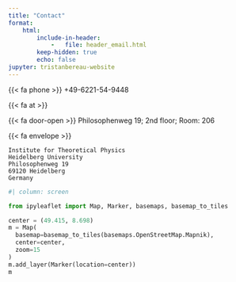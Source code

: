 ```yaml
---
title: "Contact"
format:
    html:
        include-in-header:
            -   file: header_email.html
        keep-hidden: true
        echo: false
jupyter: tristanbereau-website
---
```


{{< fa phone >}} +49-6221-54-9448

{{< fa at >}} <span id="email-placeholder"></span>

{{< fa door-open >}} Philosophenweg 19; 2nd floor; Room: 206

{{< fa envelope >}}
```
Institute for Theoretical Physics
Heidelberg University
Philosophenweg 19
69120 Heidelberg
Germany
```

```python
#| column: screen

from ipyleaflet import Map, Marker, basemaps, basemap_to_tiles

center = (49.415, 8.698)
m = Map(
  basemap=basemap_to_tiles(basemaps.OpenStreetMap.Mapnik),
  center=center,
  zoom=15
)
m.add_layer(Marker(location=center))
m
```
